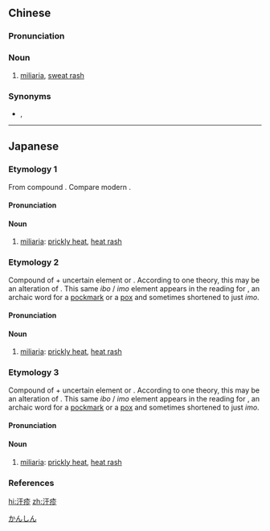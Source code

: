 ==Chinese==
{{zh-forms}}

===Pronunciation===
{{zh-pron
|m=hànzhěn
|c=hon6 can2,hon6 zan2
|cat=n
}}

===Noun===
{{zh-noun}}

# [[miliaria]], [[sweat rash]]

===Synonyms===
* {{zh-l|痱子}}, {{zh-l|熱痱}}

----

==Japanese==
{{wikipedia|lang=ja}}

===Etymology 1===
{{ja-kanjitab|かん|しん|yomi=o}}
From {{etyl|ltc|ja|sort=かんしん}} compound {{m|zh|汗疹|tr=han<sup>H</sup> trhin<sup>H</sup>|lit=sweat + rash}}. Compare modern {{etyl|cmn|-}} {{zh-l|汗疹|tr=hànzhěn|miliaria}}.

====Pronunciation====
{{ja-pron|yomi=o|かんしん|acc=0|acc_ref=DJR}}

====Noun====
{{ja-noun|かんしん}}

# [[miliaria]]: [[prickly heat]], [[heat rash]]

===Etymology 2===
{{ja-kanjitab|yomi=irr|sort=あせも}}
Compound of {{l|ja|汗|tr=''ase'', "sweat"}} + uncertain element {{lang|ja|も}} or {{lang|ja|ぼ}}. According to one theory, this may be an alteration of {{l|ja|疣|tr=''ibo'', ''imo'', "wart, verruca"}}. This same ''ibo'' / ''imo'' element appears in the reading for {{l|ja|疱瘡|tr=''imogasa''}}, an archaic word for a [[pockmark]] or a [[pox]] and sometimes shortened to just ''imo''.

====Pronunciation====
{{ja-pron|yomi=irr|あせも|acc=3|acc_ref=DJR}}

====Noun====
{{ja-noun|あせも}}

# [[miliaria]]: [[prickly heat]], [[heat rash]]

===Etymology 3===
{{ja-kanjitab|yomi=irr|sort=あせぼ}}
Compound of {{l|ja|汗|tr=''ase'', "sweat"}} + uncertain element {{lang|ja|も}} or {{lang|ja|ぼ}}. According to one theory, this may be an alteration of {{l|ja|疣|tr=''ibo'', ''imo'', "wart, verruca"}}. This same ''ibo'' / ''imo'' element appears in the reading for {{l|ja|疱瘡|tr=''imogasa''}}, an archaic word for a [[pockmark]] or a [[pox]] and sometimes shortened to just ''imo''.

====Pronunciation====
{{ja-pron|yomi=irr|あせぼ|acc=2|acc_ref=DJR}}

====Noun====
{{ja-noun|あせぼ}}

# {{lb|ja|rare|sort=あせぼ}} [[miliaria]]: [[prickly heat]], [[heat rash]]

===References===
<references/>

[[Category:ja:Diseases|かんしん]]

[[hi:汗疹]]
[[zh:汗疹]]
